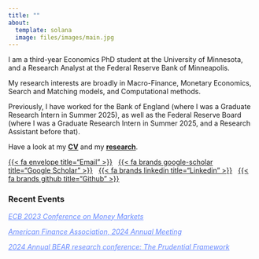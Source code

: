 ```yaml
---
title: ""
about: 
  template: solana
  image: files/images/main.jpg
---
```


I am a third-year Economics PhD student at the University of Minnesota, and a Research Analyst at the Federal Reserve Bank of Minneapolis. 

My research interests are broadly in Macro-Finance, Monetary Economics, Search and Matching models, and Computational methods.

Previously, I have worked for the Bank of England (where I was a Graduate Research Intern in Summer 2025), as well as the Federal Reserve Board (where I was a Graduate Research Intern in Summer 2025, and a Research Assistant before that).

Have a look at my [**CV**](files/cv/ethan-cohen-cv.pdf) and my [**research**](research.qmd).

[{{< fa envelope title="Email" >}}](mailto:cohen770@umn.edu) &nbsp;
[{{< fa brands google-scholar title="Google Scholar" >}}](https://scholar.google.com/citations?hl=en&user=CSXtMcQAAAAJ&view_op=list_works&gmla=AFix5MZeG8Ss-qWI_U87S1taxnW8epjh7DKJbPt9z06Ci812SIkzXNUvbVRgBC0GQD4nzwvcYAoqn_jd9xrEcZ4S){target="_blank"} &nbsp; 
[{{< fa brands linkedin title="Linkedin" >}}](https://www.linkedin.com/in/e-t-cohen){target="_blank"}  &nbsp;
[{{< fa brands github title="Github" >}}](https://github.com/ettcohen){target="_blank"}

### Recent Events

<a href="https://www.ecb.europa.eu/pub/conferences/html/20231109_money_markets_conference.en.html" target="_blank" style="color:#6688ff; text-decoration: underline;text-decoration-style: solid;"><i>ECB 2023 Conference on Money Markets</i></a>

<a href="https://www.aeaweb.org/conference/2024/program/1669?q=eNo1jTEKwzAQBL9cIrZWkRRp9IBAikAKf-CQrziwTkJcJxKE0d8j46SbXdjZHcZmknXphRH2f0TAFcODzHKcAR6Na5p0FyWNQpt76FHxKtTmXCK4Z1ZuVLt75U1id0sltSSnz2Ol_hNJ4pPewp_jtJYyi9sFY3wBHl8wHA,," target="_blank" style="color:#6688ff; text-decoration: underline;text-decoration-style: solid;"><i>American Finance Association, 2024 Annual Meeting</i></a>

<a href="https://www.bankofengland.co.uk/-/media/boe/files/events/2024/february/bear-conference-2024-programme.pdf#page=3" target="_blank" style="color:#6688ff; text-decoration: underline;text-decoration-style: solid;"><i> 2024 Annual BEAR research conference: The Prudential Framework</i></a>
